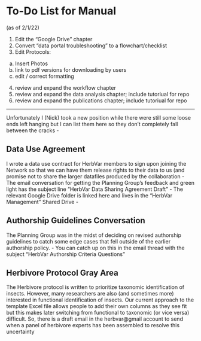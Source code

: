 # To-Do List for Manual 

(as of 2/1/22)

1. Edit the "Google Drive" chapter
2. Convert "data portal troubleshooting" to a flowchart/checklist
3. Edit Protocols:
  a. Insert Photos
  b. link to pdf versions for downloading by users
  c. edit / correct formatting 
4. review and expand the workflow chapter
5. review and expand the data analysis chapter; include tutoriual for repo
5. review and expand the publications chapter; include tutoriual for repo

---

Unfortunately I (Nick) took a new position while there were still some loose ends left hanging but I can list them here so they don’t completely fall between the cracks -

## Data Use Agreement 

I wrote a data use contract for HerbVar members to sign upon joining the Network so that we can have them release rights to their data to us (and promise not to share the larger datafiles produced by the collaboration - The email conversation for getting the Planning Group’s feedback and green light has the subject line “HerbVar Data Sharing Agreement Draft” - The relevant Google Drive folder is linked here and lives in the “HerbVar Management” Shared Drive -

## Authorship Guidelines Conversation 

The Planning Group was in the midst of deciding on revised authorship guidelines to catch some edge cases that fell outside of the earlier authorship policy. - You can catch up on this in the email thread with the subject “HerbVar Authorship Criteria Questions”

## Herbivore Protocol Gray Area 

The Herbivore protocol is written to prioritize taxonomic identification of insects. However, many researchers are also (and sometimes more) interested in functional identification of insects. Our current approach to the template Excel file allows people to add their own columns as they see fit but this makes later switching from functional to taxonomic (or vice versa) difficult. So, there is a draft email in the herbvar\@gmail account to send when a panel of herbivore experts has been assembled to resolve this uncertainty
